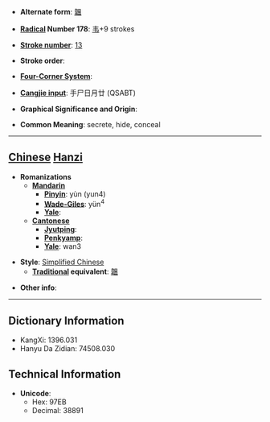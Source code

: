 * '''Alternate form''': [[韞]]

* '''[[Wiktionary:Chinese radical index| Radical]] Number 178''': [[Wiktionary:Chinese radical index 韦|韦]]+9 strokes

* '''[[Wiktionary:Chinese total strokes index|Stroke number]]''': [[Wiktionary:Chinese total strokes index 13|13]]

* '''Stroke order''': 

* '''[[Wiktionary:Chinese four corner index|Four-Corner System]]''': 

* '''[[Wiktionary:Chinese Cangjie index|Cangjie input]]''': 手尸日月廿 (QSABT)

* '''Graphical Significance and Origin''': 

* '''Common Meaning''': secrete, hide, conceal

----

== [[Chinese]] [[Hanzi]] ==

* '''Romanizations'''
** '''[[Mandarin]]'''
*** '''[[Pinyin]]''': yùn (yun4)
*** '''[[Wade-Giles]]''': yün<sup>4</sup>
*** '''[[Yale]]''': 
** '''[[Cantonese]]'''
*** '''[[Jyutping]]''':
*** '''[[Penkyamp]]''': 
*** '''[[Yale]]''': wan3

* '''Style''': [[Simplified Chinese]] 
** '''[[Traditional Chinese|Traditional]] equivalent''': [[韞]]

* '''Other info''': 

----

== Dictionary Information ==

* KangXi: 1396.031
* Hanyu Da Zidian: 74508.030

== Technical Information ==

* '''Unicode''':
** Hex: 97EB
** Decimal: 38891